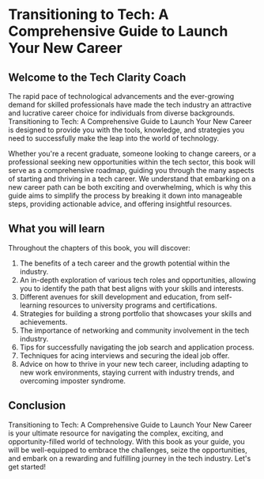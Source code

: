 # Transitioning to Tech: A Comprehensive Guide to Launch Your New Career

## Welcome to the Tech Clarity Coach

The rapid pace of technological advancements and the ever-growing demand for skilled professionals have made the tech industry an attractive and lucrative career choice for individuals from diverse backgrounds. Transitioning to Tech: A Comprehensive Guide to Launch Your New Career is designed to provide you with the tools, knowledge, and strategies you need to successfully make the leap into the world of technology.

Whether you're a recent graduate, someone looking to change careers, or a professional seeking new opportunities within the tech sector, this book will serve as a comprehensive roadmap, guiding you through the many aspects of starting and thriving in a tech career. We understand that embarking on a new career path can be both exciting and overwhelming, which is why this guide aims to simplify the process by breaking it down into manageable steps, providing actionable advice, and offering insightful resources.

## What you will learn

Throughout the chapters of this book, you will discover:

1. The benefits of a tech career and the growth potential within the industry.
2. An in-depth exploration of various tech roles and opportunities, allowing you to identify the path that best aligns with your skills and interests.
3. Different avenues for skill development and education, from self-learning resources to university programs and certifications.
4. Strategies for building a strong portfolio that showcases your skills and achievements.
5. The importance of networking and community involvement in the tech industry.
6. Tips for successfully navigating the job search and application process.
7. Techniques for acing interviews and securing the ideal job offer.
8. Advice on how to thrive in your new tech career, including adapting to new work environments, staying current with industry trends, and overcoming imposter syndrome.

## Conclusion

Transitioning to Tech: A Comprehensive Guide to Launch Your New Career is your ultimate resource for navigating the complex, exciting, and opportunity-filled world of technology. With this book as your guide, you will be well-equipped to embrace the challenges, seize the opportunities, and embark on a rewarding and fulfilling journey in the tech industry. Let's get started!
